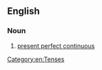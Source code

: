 ==English==

===Noun===
{{en-noun|head=[[present]] [[perfect]] [[progressive]]|-}}

# {{grammar}} [[present perfect continuous]]

[[Category:en:Tenses]]